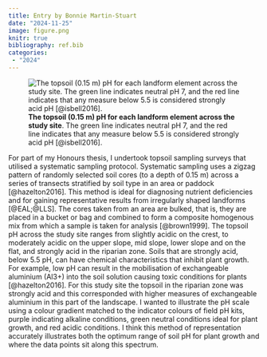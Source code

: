 ```yaml
---
title: Entry by Bonnie Martin-Stuart
date: "2024-11-25"
image: figure.png
knitr: true
bibliography: ref.bib
categories: 
 - "2024"
---
```


![**The topsoil (0.15 m) pH for each landform element across the study site**. The green line indicates neutral pH 7, and the red line indicates that any measure below 5.5 is considered strongly acid pH [@isbell2016].](`r rmarkdown::metadata$image`)

For part of my Honours thesis, I undertook topsoil sampling surveys that utilised a systematic sampling protocol. Systematic sampling uses a zigzag pattern of randomly selected soil cores (to a depth of 0.15 m) across a series of transects stratified by soil type in an area or paddock [@hazelton2016]. This method is ideal for diagnosing nutrient deficiencies and for gaining representative results from irregularly shaped landforms [@EAL;@LLS]. The cores taken from an area are bulked, that is, they are placed in a bucket or bag and combined to form a composite homogenous mix from which a sample is taken for analysis [@brown1999]. The topsoil pH across the study site ranges from slightly acidic on the crest, to moderately acidic on the upper slope, mid slope, lower slope and on the flat, and strongly acid in the riparian zone. Soils that are strongly acid, below 5.5 pH, can have chemical characteristics that inhibit plant growth. For example, low pH can result in the mobilisation of exchangeable aluminium (Al3+) into the soil solution causing toxic conditions for plants [@hazelton2016]. For this study site the topsoil in the riparian zone was strongly acid and this corresponded with higher measures of exchangeable aluminium in this part of the landscape. I wanted to illustrate the pH scale using a colour gradient matched to the indicator colours of field pH kits, purple indicating alkaline conditions, green neutral conditions ideal for plant growth, and red acidic conditions. I think this method of representation accurately illustrates both the optimum range of soil pH for plant growth and where the data points sit along this spectrum.